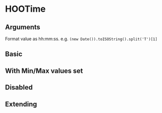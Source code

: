 
<Meta of={HooTimeStories} />

# HOOTime

## Arguments

Format value as hh:mm:ss. e.g. `(new Date()).toISOString().split('T')[1]`

<ArgTypes of={HOOTime} />

## Basic

<Canvas of={HooTimeStories.Basic} />

## With Min/Max values set

<Canvas of={HooTimeStories.MinMaxValues} />

## Disabled

<Canvas of={HooTimeStories.Disabled} />

## Extending

<Canvas of={HooTimeStories.Extending} />
